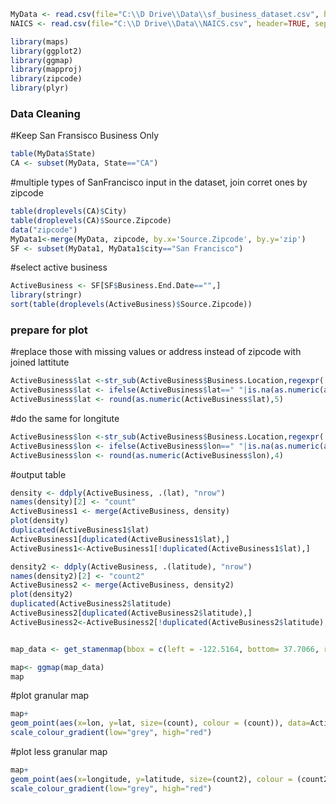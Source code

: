 
```{r read in data}
MyData <- read.csv(file="C:\\D Drive\\Data\\sf_business_dataset.csv", header=TRUE, sep=",")
NAICS <- read.csv(file="C:\\D Drive\\Data\\NAICS.csv", header=TRUE, sep=",")
```


```{r Load Library}
library(maps)
library(ggplot2)
library(ggmap)
library(mapproj)
library(zipcode)
library(plyr)
```

### Data Cleaning ###
#Keep San Fransisco Business Only
```{r}
table(MyData$State)
CA <- subset(MyData, State=="CA")
```

#multiple types of SanFrancisco input in the dataset, join corret ones by zipcode
```{r}
table(droplevels(CA)$City)
table(droplevels(CA)$Source.Zipcode)
data("zipcode")
MyData1<-merge(MyData, zipcode, by.x='Source.Zipcode', by.y='zip')
SF <- subset(MyData1, MyData1$city=="San Francisco")
```

#select active business
```{r}
ActiveBusiness <- SF[SF$Business.End.Date=="",]
library(stringr)
sort(table(droplevels(ActiveBusiness)$Source.Zipcode))
```


### prepare for plot ###
#replace those with missing values or address instead of zipcode with joined lattitute
```{r}
ActiveBusiness$lat <-str_sub(ActiveBusiness$Business.Location,regexpr('\\(', ActiveBusiness$Business.Location, FALSE)+1,regexpr(', -', ActiveBusiness$Business.Location, FALSE)-1)
ActiveBusiness$lat <- ifelse(ActiveBusiness$lat==" "|is.na(as.numeric(as.character(ActiveBusiness$lat))),ActiveBusiness$latitude,ActiveBusiness$lat)
ActiveBusiness$lat <- round(as.numeric(ActiveBusiness$lat),5)
```

#do the same for longitute
```{r}
ActiveBusiness$lon <-str_sub(ActiveBusiness$Business.Location,regexpr(', -', ActiveBusiness$Business.Location, TRUE)+2,regexpr('\\)', ActiveBusiness$Business.Location, TRUE)-1)
ActiveBusiness$lon <- ifelse(ActiveBusiness$lon==" "|is.na(as.numeric(as.character(ActiveBusiness$lon))),ActiveBusiness$longitude,ActiveBusiness$lon)
ActiveBusiness$lon <- round(as.numeric(ActiveBusiness$lon),4)
```

#output table
```{r}
density <- ddply(ActiveBusiness, .(lat), "nrow")
names(density)[2] <- "count"
ActiveBusiness1 <- merge(ActiveBusiness, density)
plot(density)
duplicated(ActiveBusiness1$lat)
ActiveBusiness1[duplicated(ActiveBusiness1$lat),]
ActiveBusiness1<-ActiveBusiness1[!duplicated(ActiveBusiness1$lat),]

density2 <- ddply(ActiveBusiness, .(latitude), "nrow")
names(density2)[2] <- "count2"
ActiveBusiness2 <- merge(ActiveBusiness, density2)
plot(density2)
duplicated(ActiveBusiness2$latitude)
ActiveBusiness2[duplicated(ActiveBusiness2$latitude),]
ActiveBusiness2<-ActiveBusiness2[!duplicated(ActiveBusiness2$latitude),]


map_data <- get_stamenmap(bbox = c(left = -122.5164, bottom= 37.7066, right = -122.3554, top=37.8103), maptype = c("toner-lite"), zoom=13)

map<- ggmap(map_data)
map
```

#plot granular map
```{r plot1}
map+
geom_point(aes(x=lon, y=lat, size=(count), colour = (count)), data=ActiveBusiness1, alpha=.5)+
scale_colour_gradient(low="grey", high="red")
```

#plot less granular map
```{r plot2}
map+
geom_point(aes(x=longitude, y=latitude, size=(count2), colour = (count2)), data=ActiveBusiness2, alpha=.5) +
scale_colour_gradient(low="grey", high="red") 
```
